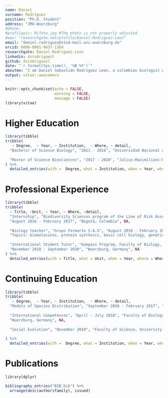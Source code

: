 ```yaml
---
name: Daniel
surname: Rodríguez
position: "Ph.D. Student"
address: "JMU-Wuerzburg"
#phone: 
#profilepic: Mifoto.jpg #The photo is not properly adjusted
#www: "researchgate.net/profile/Daniel-Rodriguez-Leon"
email: "daniel.rodriguez@stud-mail.uni-wuerzburg.de"
orcid: 0000-0001-9637-1364
researchgate: Daniel-Rodriguez-Leon
linkedin: dsrodriguezl
github: dsrodriguezl
date: "`r format(Sys.time(), '%B %Y')`"
aboutme: "I am Daniel Sebastián Rodríguez León, a colombian biologist with a great interest in Behavioral and Chemical Ecology, in particular towards the study of Social Organization and Evolution, as well as Animal Communication."
output: vitae::awesomecv
---
```


```r
knitr::opts_chunk$set(echo = FALSE,
                      warning = FALSE,
                      message = FALSE)
library(vitae)
```

# Higher Education

```r
library(tibble)
tribble(
   ~ Degree,  ~ Year, ~ Institution,  ~ Where, ~ detail,
  "Bachelor of Science Biology", "2011 - 2016", "Universidad Nacional de Colombia", "Bogotá, Colombia", NA,
  
  "Master of Science Biosciences", "2017 - 2020", "Julius-Maximilians-Universitaet Wuerzburg",  "Wuerzburg, Germany", NA
) %>% 
  detailed_entries(with =  Degree, what = Institution, when = Year, where = Where, why = detail)
```

# Professional Experience

```r
library(tibble)
tribble(
  ~ Title, ~Unit, ~ Year, ~ Where, ~detail,
  "Internship", "Biodiversity Sciences program of the Line of Risk Assessment and Wildlife, Instituto Alexander von Humboldt",
  "August 2016 - February 2017", "Bogotá, Colombia", NA,
  
  "Biology teacher", "Grupo Formarte S.A.S", "August 2016 - February 2017",  "Bogotá, Colombia",
  "Topics: biomolecules, protein synthesis, basic cell biology, genetics, metabolism, plants and animal systems, ecology, and evolution.",
  
  "International Student Tutor", "Kompass Program, Faculty of Biology, Julius-Maximilians-Universitaet Wuerzburg",
  "November 2018 - September 2020", "Wuerzburg, Germany", NA
) %>% 
  detailed_entries(with = Title, what = Unit, when = Year, where = Where, why = detail)
```

# Continuing Education

```r
library(tibble)
tribble(
   ~ Degree,  ~ Year, ~ Institution,  ~ Where, ~ detail,
  "Models of Species Distribution", "September 2016 - February 2017", "Faculty of Science, Universidad Nacional de Colombia", "Bogotá, Colombia", NA,
  
  "International Competences", "April - July 2018", "Faculty of Biology, Julius-Maximilians-Universitaet Wuerzburg",
  "Wuerzburg, Germany", NA,
  
  "Social Evolution", "November 2019", "Faculty of Science, University of Copenhagen", "Copenhagen, Denmark", NA
  
) %>% 
  detailed_entries(with =  Degree, what = Institution, when = Year, where = Where, why = detail)
```

# Publications

```r
library(dplyr)

bibliography_entries("BIB.bib") %>%
  arrange(desc(author$family), issued)
```

